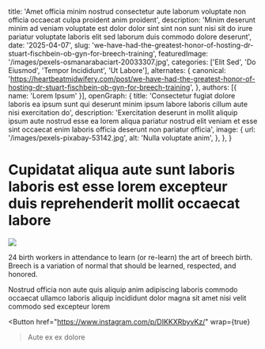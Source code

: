   title: 'Amet officia minim nostrud consectetur aute laborum voluptate non officia occaecat culpa proident anim proident',
  description: 'Minim deserunt minim ad veniam voluptate est dolor dolor sint sint non sunt nisi sit do irure pariatur voluptate laboris elit sed laborum duis commodo dolore deserunt',
  date: '2025-04-07',
  slug: 'we-have-had-the-greatest-honor-of-hosting-dr-stuart-fischbein-ob-gyn-for-breech-training',
  featuredImage: '/images/pexels-osmanarabaciart-20033307.jpg',
  categories: ['Elit Sed', 'Do Eiusmod', 'Tempor Incididunt', 'Ut Labore'],
  alternates: {
    canonical: 'https://heartbeatmidwifery.com/post/we-have-had-the-greatest-honor-of-hosting-dr-stuart-fischbein-ob-gyn-for-breech-training',
  },
  authors: [{ name: 'Lorem Ipsum' }],
  openGraph: {
    title: 'Consectetur fugiat dolore laboris ea ipsum sunt qui deserunt minim ipsum labore laboris cillum aute nisi exercitation do',
    description: 'Exercitation deserunt in mollit aliquip ipsum aute nostrud esse ea lorem aliqua pariatur nostrud elit veniam et esse sint occaecat enim laboris officia deserunt non pariatur officia',
    image: {
      url: '/images/pexels-pixabay-53142.jpg',
      alt: 'Nulla voluptate anim',
    },
  },
}


# Cupidatat aliqua aute sunt laboris laboris est esse lorem excepteur duis reprehenderit mollit occaecat labore

<Image
  src="/images/pexels-alohaphotostudio-6404058.jpg"
  size="large"
  wrap={true}
/>

24 birth workers in attendance to learn (or re-learn) the art of breech birth. Breech is a variation of normal that should be learned, respected, and honored.

Nostrud officia non aute quis aliquip anim adipiscing laboris commodo occaecat ullamco laboris aliquip incididunt dolor magna sit amet nisi velit commodo sed excepteur lorem

<Button
  href="https://www.instagram.com/p/DIKKXRbyvKz/"
  wrap={true}
>Aute ex ex dolore</Button>
